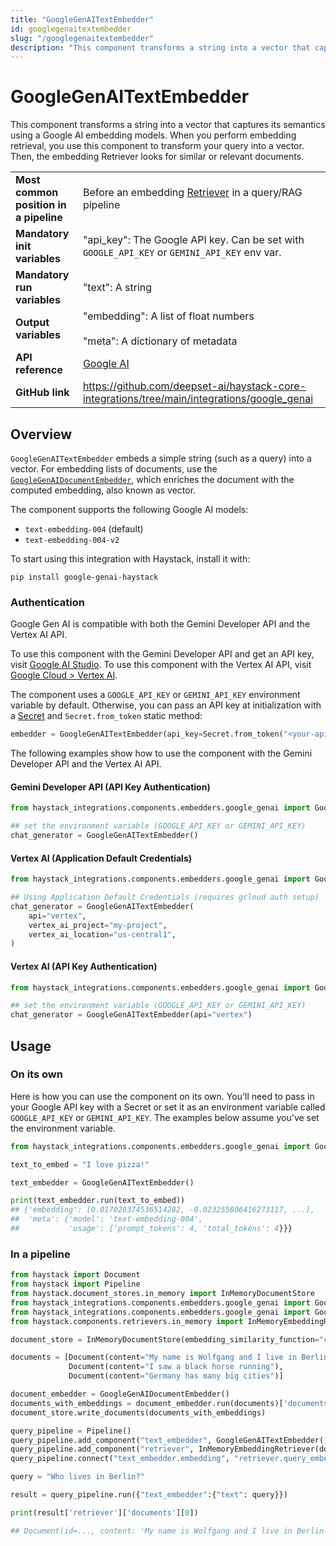 ```yaml
---
title: "GoogleGenAITextEmbedder"
id: googlegenaitextembedder
slug: "/googlegenaitextembedder"
description: "This component transforms a string into a vector that captures its semantics using a Google AI embedding models. When you perform embedding retrieval, you use this component to transform your query into a vector. Then, the embedding Retriever looks for similar or relevant documents."
---
```


# GoogleGenAITextEmbedder

This component transforms a string into a vector that captures its semantics using a Google AI embedding models. When you perform embedding retrieval, you use this component to transform your query into a vector. Then, the embedding Retriever looks for similar or relevant documents.

|  |  |
| --- | --- |
| **Most common position in a pipeline** | Before an embedding [Retriever](../retrievers.mdx) in a query/RAG pipeline |
| **Mandatory init variables** | "api_key": The Google API key. Can be set with `GOOGLE_API_KEY` or `GEMINI_API_KEY` env var. |
| **Mandatory run variables** | "text": A string |
| **Output variables** | "embedding": A list of float numbers  <br /> <br />"meta": A dictionary of metadata |
| **API reference** | [Google AI](/reference/integrations-google-genai) |
| **GitHub link** | https://github.com/deepset-ai/haystack-core-integrations/tree/main/integrations/google_genai |

## Overview

`GoogleGenAITextEmbedder` embeds a simple string (such as a query) into a vector. For embedding lists of documents, use the [`GoogleGenAIDocumentEmbedder`](googlegenaidocumentembedder.mdx), which enriches the document with the computed embedding, also known as vector.

The component supports the following Google AI models:

- `text-embedding-004` (default)
- `text-embedding-004-v2`

To start using this integration with Haystack, install it with:

```shell
pip install google-genai-haystack
```

### Authentication

Google Gen AI is compatible with both the Gemini Developer API and the Vertex AI API.

To use this component with the Gemini Developer API and get an API key, visit [Google AI Studio](https://aistudio.google.com/).
To use this component with the Vertex AI API, visit [Google Cloud > Vertex AI](https://cloud.google.com/vertex-ai).

The component uses a `GOOGLE_API_KEY` or `GEMINI_API_KEY` environment variable by default. Otherwise, you can pass an API key at initialization with a [Secret](/docs/secret-management) and `Secret.from_token` static method:

```python
embedder = GoogleGenAITextEmbedder(api_key=Secret.from_token("<your-api-key>"))
```

The following examples show how to use the component with the Gemini Developer API and the Vertex AI API.

#### Gemini Developer API (API Key Authentication)

```python
from haystack_integrations.components.embedders.google_genai import GoogleGenAITextEmbedder

## set the environment variable (GOOGLE_API_KEY or GEMINI_API_KEY)
chat_generator = GoogleGenAITextEmbedder()
```

#### Vertex AI (Application Default Credentials)

```python
from haystack_integrations.components.embedders.google_genai import GoogleGenAITextEmbedder

## Using Application Default Credentials (requires gcloud auth setup)
chat_generator = GoogleGenAITextEmbedder(
    api="vertex",
    vertex_ai_project="my-project",
    vertex_ai_location="us-central1",
)
```

#### Vertex AI (API Key Authentication)

```python
from haystack_integrations.components.embedders.google_genai import GoogleGenAITextEmbedder

## set the environment variable (GOOGLE_API_KEY or GEMINI_API_KEY)
chat_generator = GoogleGenAITextEmbedder(api="vertex")
```

## Usage

### On its own

Here is how you can use the component on its own. You'll need to pass in your Google API key with a Secret or set it as an environment variable called `GOOGLE_API_KEY` or `GEMINI_API_KEY`. The examples below assume you've set the environment variable.

```python
from haystack_integrations.components.embedders.google_genai import GoogleGenAITextEmbedder

text_to_embed = "I love pizza!"

text_embedder = GoogleGenAITextEmbedder()

print(text_embedder.run(text_to_embed))
## {'embedding': [0.017020374536514282, -0.023255806416273117, ...],
##  'meta': {'model': 'text-embedding-004',
##           'usage': {'prompt_tokens': 4, 'total_tokens': 4}}}
```

### In a pipeline

```python
from haystack import Document
from haystack import Pipeline
from haystack.document_stores.in_memory import InMemoryDocumentStore
from haystack_integrations.components.embedders.google_genai import GoogleGenAITextEmbedder
from haystack_integrations.components.embedders.google_genai import GoogleGenAIDocumentEmbedder
from haystack.components.retrievers.in_memory import InMemoryEmbeddingRetriever

document_store = InMemoryDocumentStore(embedding_similarity_function="cosine")

documents = [Document(content="My name is Wolfgang and I live in Berlin"),
             Document(content="I saw a black horse running"),
             Document(content="Germany has many big cities")]

document_embedder = GoogleGenAIDocumentEmbedder()
documents_with_embeddings = document_embedder.run(documents)['documents']
document_store.write_documents(documents_with_embeddings)

query_pipeline = Pipeline()
query_pipeline.add_component("text_embedder", GoogleGenAITextEmbedder())
query_pipeline.add_component("retriever", InMemoryEmbeddingRetriever(document_store=document_store))
query_pipeline.connect("text_embedder.embedding", "retriever.query_embedding")

query = "Who lives in Berlin?"

result = query_pipeline.run({"text_embedder":{"text": query}})

print(result['retriever']['documents'][0])

## Document(id=..., content: 'My name is Wolfgang and I live in Berlin')
```
